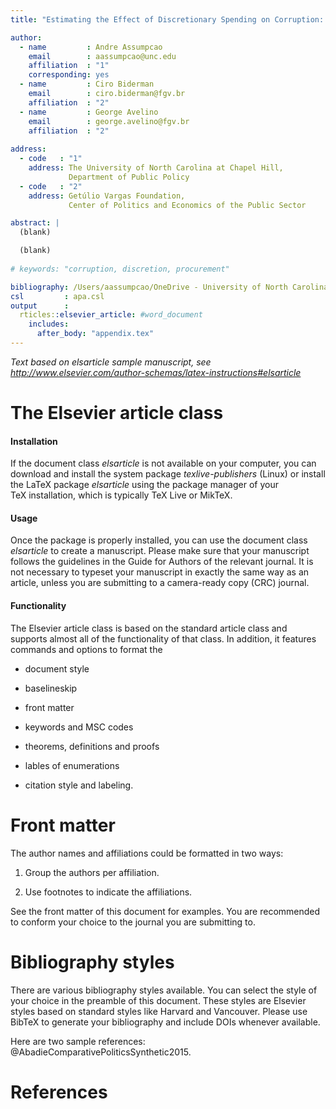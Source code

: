 ```yaml
---
title: "Estimating the Effect of Discretionary Spending on Corruption: Evidence from Brazilian Municipalities"

author:
  - name         : Andre Assumpcao
    email        : aassumpcao@unc.edu
    affiliation  : "1"
    corresponding: yes
  - name         : Ciro Biderman
    email        : ciro.biderman@fgv.br
    affiliation  : "2"
  - name         : George Avelino
    email        : george.avelino@fgv.br
    affiliation  : "2"
    
address:
  - code   : "1"
    address: The University of North Carolina at Chapel Hill,
             Department of Public Policy
  - code   : "2"
    address: Getúlio Vargas Foundation,
             Center of Politics and Economics of the Public Sector

abstract: |
  (blank)

  (blank)
  
# keywords: "corruption, discretion, procurement"

bibliography: /Users/aassumpcao/OneDrive - University of North Carolina at Chapel Hill/Documents/Library/library.bib
csl         : apa.csl
output      : 
  rticles::elsevier_article: #word_document
    includes:
      after_body: "appendix.tex"
---
```


_Text based on elsarticle sample manuscript, see [http://www.elsevier.com/author-schemas/latex-instructions#elsarticle](http://www.elsevier.com/author-schemas/latex-instructions#elsarticle)_


The Elsevier article class
==========================

#### Installation

If the document class *elsarticle* is not available on your computer,
you can download and install the system package *texlive-publishers*
(Linux) or install the LaTeX package *elsarticle* using the package
manager of your TeX installation, which is typically TeX Live or MikTeX.

#### Usage

Once the package is properly installed, you can use the document class
*elsarticle* to create a manuscript. Please make sure that your
manuscript follows the guidelines in the Guide for Authors of the
relevant journal. It is not necessary to typeset your manuscript in
exactly the same way as an article, unless you are submitting to a
camera-ready copy (CRC) journal.

#### Functionality

The Elsevier article class is based on the standard article class and
supports almost all of the functionality of that class. In addition, it
features commands and options to format the

-   document style

-   baselineskip

-   front matter

-   keywords and MSC codes

-   theorems, definitions and proofs

-   lables of enumerations

-   citation style and labeling.

Front matter
============

The author names and affiliations could be formatted in two ways:

(1) Group the authors per affiliation.

(2) Use footnotes to indicate the affiliations.

See the front matter of this document for examples. You are recommended
to conform your choice to the journal you are submitting to.

Bibliography styles
===================

There are various bibliography styles available. You can select the
style of your choice in the preamble of this document. These styles are
Elsevier styles based on standard styles like Harvard and Vancouver.
Please use BibTeX to generate your bibliography and include DOIs
whenever available.

Here are two sample references: @AbadieComparativePoliticsSynthetic2015.

# References {#references .unnumbered}


